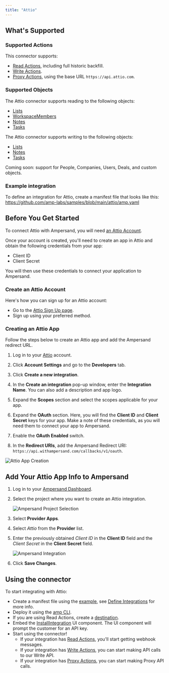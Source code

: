 ```yaml
---
title: "Attio"
---
```

## What's Supported

### Supported Actions

This connector supports:
- [Read Actions](/define-integrations/read-actions), including full historic backfill.
- [Write Actions](/define-integrations/write-actions).
- [Proxy Actions](/define-integrations/proxy-actions), using the base URL `https://api.attio.com`.

### Supported Objects
The Attio connector supports reading to the following objects:
- [Lists](https://developers.attio.com/reference/get_v2-lists)
- [WorkspaceMembers](https://developers.attio.com/reference/get_v2-workspace-members)
- [Notes](https://developers.attio.com/reference/get_v2-notes)
- [Tasks](https://developers.attio.com/reference/get_v2-tasks)

The Attio connector supports writing to the following objects:
- [Lists](https://developers.attio.com/reference/post_v2-lists)
- [Notes](https://developers.attio.com/reference/post_v2-notes)
- [Tasks](https://developers.attio.com/reference/post_v2-tasks)

<Tip>Coming soon: support for People, Companies, Users, Deals, and custom objects.</Tip>

### Example integration

To define an integration for Attio, create a manifest file that looks like this: https://github.com/amp-labs/samples/blob/main/attio/amp.yaml

## Before You Get Started

To connect Attio with Ampersand, you will need [an Attio Account](https://app.attio.com/auth/sign-in).

Once your account is created, you'll need to create an app in Attio and obtain the following credentials from your app:

- Client ID
- Client Secret

You will then use these credentials to connect your application to Ampersand.

### Create an Attio Account

Here's how you can sign up for an Attio account:

- Go to the [Attio Sign Up page](https://app.attio.com/auth/sign-in).
- Sign up using your preferred method.

### Creating an Attio App

Follow the steps below to create an Attio app and add the Ampersand redirect URL.

1. Log in to your [Attio](https://app.attio.com/auth/sign-in) account.

2. Click **Account Settings** and go to the **Developers** tab.

3. Click **Create a new integration**.

4. In the **Create an integration** pop-up window, enter the **Integration Name**. You can also add a description and app logo.

5. Expand the **Scopes** section and select the scopes applicable for your app.

6. Expand the **OAuth** section. Here, you will find the **Client ID** and **Client Secret** keys for your app. Make a note of these credentials, as you will need them to connect your app to Ampersand.

7. Enable the **OAuth Enabled** switch.

8. In the **Redirect URIs**, add the Ampersand Redirect URI: `https://api.withampersand.com/callbacks/v1/oauth`.

![Attio App Creation](/images/provider-guides/f8a2ac0-attio1.gif)

## Add Your Attio App Info to Ampersand

1. Log in to your [Ampersand Dashboard](https://dashboard.withampersand.com).

2. Select the project where you want to create an Attio integration.

   ![Ampersand Project Selection](/images/provider-guides/31a6a12-Ampersand.png)

3. Select **Provider Apps**.

4. Select _Attio_ from the **Provider** list.

5. Enter the previously obtained _Client ID_ in the **Client ID** field and the _Client Secret_ in the **Client Secret** field.

   ![Ampersand Integration](/images/provider-guides/07458e9-attio2.gif)

6. Click **Save Changes**.

## Using the connector

To start integrating with Attio:
- Create a manifest file using the [example](https://github.com/amp-labs/samples/blob/main/attio/amp.yaml), see [Define Integrations](/define-integrations/overview) for more info.
- Deploy it using the [amp CLI](/cli/overview).
- If you are using Read Actions, create a [destination](/destinations).
- Embed the [InstallIntegration](/embeddable-ui-components#install-integration) UI component. The UI component will prompt the customer for an API key.
- Start using the connector!
   - If your integration has [Read Actions](/define-integrations/read-actions), you'll start getting webhook messages.
   - If your integration has [Write Actions](/define-integrations/write-actions), you can start making API calls to our Write API.
   - If your integration has [Proxy Actions](/define-integrations/proxy-actions), you can start making Proxy API calls.
